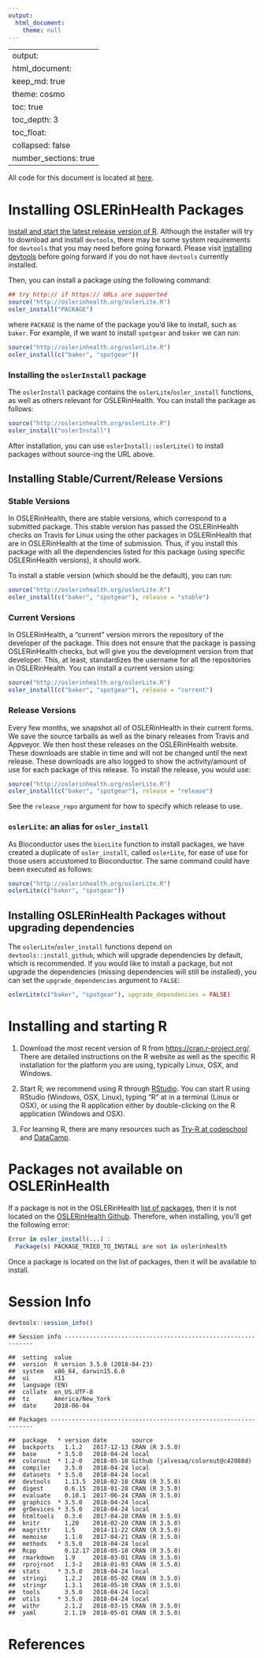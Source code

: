 ```yaml
---
output:
  html_document:
    theme: null
---
```

---
output: 
  html_document:
    keep_md: true
    theme: cosmo
    toc: true
    toc_depth: 3
    toc_float:
      collapsed: false
    number_sections: true
---





All code for this document is located at [here](https://raw.githubusercontent.com/muschellij2/neuroc/master/install_oslerinhealth/index.R).

# Installing OSLERinHealth Packages 

[Install and start the latest release version of R](#installing-and-starting-r).  Although the installer will try to download and install `devtools`, there may be some system requirements for `devtools` that you may need before going forward.  Please visit [installing devtools](installing-devtools) before going forward if you do not have `devtools` currently installed. 

Then, you can install a package using the following command:

```r
## try http:// if https:// URLs are supported
source("http://oslerinhealth.org/oslerLite.R")
osler_install("PACKAGE")
```
where `PACKAGE` is the name of the package you'd like to install, such as `baker`.  For example, if we want to install `spotgear` and `baker` we can run:
```r
source("http://oslerinhealth.org/oslerLite.R")
osler_install(c("baker", "spotgear"))
```

### Installing the `oslerInstall` package

The `oslerInstall` package contains the `oslerLite`/`osler_install` functions, as well as others relevant for OSLERinHealth.  You can install the package as follows:

```r
source("http://oslerinhealth.org/oslerLite.R")
osler_install("oslerInstall")
```

After installation, you can use `` oslerInstall::oslerLite() `` to install packages without source-ing the URL above.


## Installing Stable/Current/Release Versions

### Stable Versions
In OSLERinHealth, there are stable versions, which correspond to a submitted package.  This stable version has passed the OSLERinHealth checks on Travis for Linux using the other packages in OSLERinHealth that are in OSLERinHealth at the time of submission.  Thus, if you install this package with all the dependencies listed for this package (using specific OSLERinHealth versions), it should work.

To install a stable version (which should be the default), you can run:

```r
source("http://oslerinhealth.org/oslerLite.R")
osler_install(c("baker", "spotgear"), release = "stable")
```

### Current Versions

In OSLERinHealth, a "current" version mirrors the repository of the developer of the package.  This does not ensure that the package is passing OSLERinHealth checks, but will give you the development version from that developer.  This, at least, standardizes the username for all the repositories in OSLERinHealth.  You can install a current version using:

```r
source("http://oslerinhealth.org/oslerLite.R")
osler_install(c("baker", "spotgear"), release = "current")
```

### Release Versions

Every few months, we snapshot all of OSLERinHealth in their current forms.  We save the source tarballs as well as the binary releases from Travis and Appveyor.  We then host these releases on the OSLERinHealth website.  These downloads are stable in time and will not be changed until the next release.  These downloads are also logged to show the activity/amount of use for each package of this release.  To install the release, you would use:

```r
source("http://oslerinhealth.org/oslerLite.R")
osler_install(c("baker", "spotgear"), release = "release")
```

See the `release_repo` argument for how to specify which release to use.

### `oslerLite`: an alias for `osler_install`

As Bioconductor uses the `biocLite` function to install packages, we have created a duplicate of `osler_install`, called `oslerLite`, for ease of use for those users accustomed to Bioconductor.  The same command could have been executed as follows:
```r
source("http://oslerinhealth.org/oslerLite.R")
oslerLite(c("baker", "spotgear"))
```


## Installing OSLERinHealth Packages without upgrading dependencies

The `oslerLite`/`osler_install` functions depend on `devtools::install_github`, which will upgrade dependencies by default, which is recommended.  If you would like to install a package, but not upgrade the dependencies (missing dependencies will still be installed), you can set the `upgrade_dependencies` argument to `FALSE`:

```r
oslerLite(c("baker", "spotgear"), upgrade_dependencies = FALSE)
```

# Installing and starting R 

1.  Download the most recent version of R from [https://cran.r-project.org/](https://cran.r-project.org/). There are detailed instructions on the R website as well as the specific R installation for the platform you are using, typically Linux, OSX, and Windows.

2.  Start R; we recommend using R through [RStudio](https://www.rstudio.com/).  You can start R using RStudio (Windows, OSX, Linux), typing "R" at in a terminal (Linux or OSX), or using the R application either by double-clicking on the R application (Windows and OSX).

3.  For learning R, there are many resources such as [Try-R at codeschool](http://tryr.codeschool.com/) and [DataCamp](https://www.datacamp.com/getting-started?step=2&track=r).


# Packages not available on OSLERinHealth

If a package is not in the OSLERinHealth [list of packages ](http://oslerinhealth.org/list-packages/all), then it is not located on the [OSLERinHealth Github](https://github.com/oslerinhealth?tab=repositories).  Therefore, when installing, you'll get the following error:

```r
Error in osler_install(...) : 
  Package(s) PACKAGE_TRIED_TO_INSTALL are not in oslerinhealth
```

Once a package is located on the list of packages, then it will be available to install. 


# Session Info


```r
devtools::session_info()
```

```
## Session info -------------------------------------------------------------
```

```
##  setting  value                       
##  version  R version 3.5.0 (2018-04-23)
##  system   x86_64, darwin15.6.0        
##  ui       X11                         
##  language (EN)                        
##  collate  en_US.UTF-8                 
##  tz       America/New_York            
##  date     2018-06-04
```

```
## Packages -----------------------------------------------------------------
```

```
##  package   * version date       source                            
##  backports   1.1.2   2017-12-13 CRAN (R 3.5.0)                    
##  base      * 3.5.0   2018-04-24 local                             
##  colorout  * 1.2-0   2018-05-10 Github (jalvesaq/colorout@c42088d)
##  compiler    3.5.0   2018-04-24 local                             
##  datasets  * 3.5.0   2018-04-24 local                             
##  devtools    1.13.5  2018-02-18 CRAN (R 3.5.0)                    
##  digest      0.6.15  2018-01-28 CRAN (R 3.5.0)                    
##  evaluate    0.10.1  2017-06-24 CRAN (R 3.5.0)                    
##  graphics  * 3.5.0   2018-04-24 local                             
##  grDevices * 3.5.0   2018-04-24 local                             
##  htmltools   0.3.6   2017-04-28 CRAN (R 3.5.0)                    
##  knitr       1.20    2018-02-20 CRAN (R 3.5.0)                    
##  magrittr    1.5     2014-11-22 CRAN (R 3.5.0)                    
##  memoise     1.1.0   2017-04-21 CRAN (R 3.5.0)                    
##  methods   * 3.5.0   2018-04-24 local                             
##  Rcpp        0.12.17 2018-05-18 CRAN (R 3.5.0)                    
##  rmarkdown   1.9     2018-03-01 CRAN (R 3.5.0)                    
##  rprojroot   1.3-2   2018-01-03 CRAN (R 3.5.0)                    
##  stats     * 3.5.0   2018-04-24 local                             
##  stringi     1.2.2   2018-05-02 CRAN (R 3.5.0)                    
##  stringr     1.3.1   2018-05-10 CRAN (R 3.5.0)                    
##  tools       3.5.0   2018-04-24 local                             
##  utils     * 3.5.0   2018-04-24 local                             
##  withr       2.1.2   2018-03-15 CRAN (R 3.5.0)                    
##  yaml        2.1.19  2018-05-01 CRAN (R 3.5.0)
```

# References
